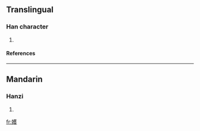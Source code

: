 ==Translingual==
===Han character===
{{Han char|rn=38|rad=女|as=14|sn=17|four=|canj=女廿人水 (VTOE)}}
# {{defn|Han|sort=女14}}
====References====
{{Han ref|kx=0273.080|dkj=06832|dj=0541.140|hdz=21085.190|uh=5B33|ud=23347}}

----
==Mandarin==
===Hanzi===
{{cmn-hanzi|pin=[[qiān]] ([[qian1]]), [[yuè]] ([[yue4]]|wg=ch'ien<sup>1</sup>, <sup>o</sup>}}
# {{defn|Mandarin}}

[[fr:嬳]]